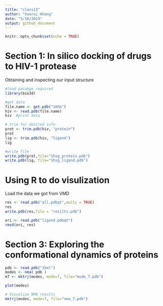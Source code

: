 ```yaml
---
title: "class13"
author: "Xuerui HUang"
date: "5/10/2019"
output: github_document
---
```


```r
knitr::opts_chunk$set(echo = TRUE)
```
# Section 1: In silico docking of drugs to HIV-1 protease

Obtaining and inspecting our input structure
```r
#load pacakge required
library(bio3d)

#get data
file.name <- get.pdb("1HSG")
hiv <- read.pdb(file.name)
hiv  #print data

# trim for desired info
prot <- trim.pdb(hiv, "protein")
prot
lig <- trim.pdb(hiv, "ligand")
lig

#write file
write.pdb(prot,file="1hsg_protein.pdb")
write.pdb(lig, file="1hsg_ligand.pdb")
```

# Using R to do visulization

Load the data we got from VMD
```r
res <- read.pdb("all.pdbqt",multi = TRUE)
res
write.pdb(res,file = "resilts.pdb")

ori <- read.pdb("ligand.pdbqt")
rmsd(ori, res)
```

# Section 3: Exploring the conformational dynamics of proteins
```r
pdb <- read.pdb("1hel")
modes <- nma( pdb )
m7 <- mktrj(modes, mode=7, file="mode_7.pdb")

plot(modes)

# Visualize NMA results
mktrj(modes, mode=7, file="nma_7.pdb")
```

